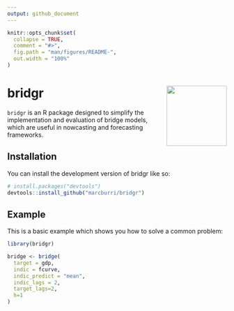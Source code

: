 ```yaml
---
output: github_document
---
```


<!-- README.md is generated from README.Rmd. Please edit that file -->

```r
knitr::opts_chunk$set(
  collapse = TRUE,
  comment = "#>",
  fig.path = "man/figures/README-",
  out.width = "100%"
)
```

# bridgr <a><img src="man/figures/logo.png" align="right" height="138"></a>


<!-- badges: start -->
<!-- badges: end -->

`bridgr` is an R package designed to simplify the implementation and evaluation of bridge models, which are useful in nowcasting and forecasting frameworks. 


## Installation

You can install the development version of bridgr like so:

``` r
# install.packages("devtools")
devtools::install_github("marcburri/bridgr")
```

## Example

This is a basic example which shows you how to solve a common problem:

```r
library(bridgr)

bridge <- bridge(
  target = gdp, 
  indic = fcurve, 
  indic_predict = "mean", 
  indic_lags = 2, 
  target_lags=2, 
  h=1
)

```

